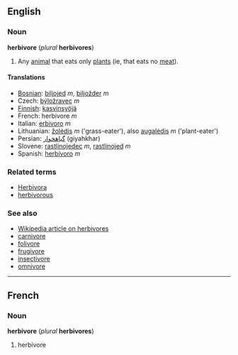 ==English==
===Noun===
'''herbivore''' (''plural'' '''herbivores''')

#Any [[animal]] that eats only [[plant]]s (ie, that eats no [[meat]]).

====Translations====
*[[Bosnian]]: [[biljojed]] ''m'', [[biljožder]] ''m''
*Czech: [[býložravec]] ''m''
*[[Finnish]]: [[kasvinsyöjä]]
*French: herbivore ''m''
*Italian: [[erbivoro]] ''m''
*Lithuanian: [[žolėdis]] ''m'' ('grass-eater'), also [[augalėdis]] ''m'' ('plant-eater')
*Persian: [[گیاهخوار]] (giyahkhar)
*Slovene: [[rastlinojedec]] ''m'', [[rastlinojed]] ''m''
*Spanish: [[herbívoro]] ''m''

===Related terms===
*[[Herbivora]]
*[[herbivorous]]

===See also===
*[[w:Herbivore|Wikipedia article on herbivores]]
*[[carnivore]]
*[[folivore]]
*[[frugivore]]
*[[insectivore]]
*[[omnivore]]

----
==French==
===Noun===
'''herbivore''' (''plural'' '''herbivores''')

#herbivore